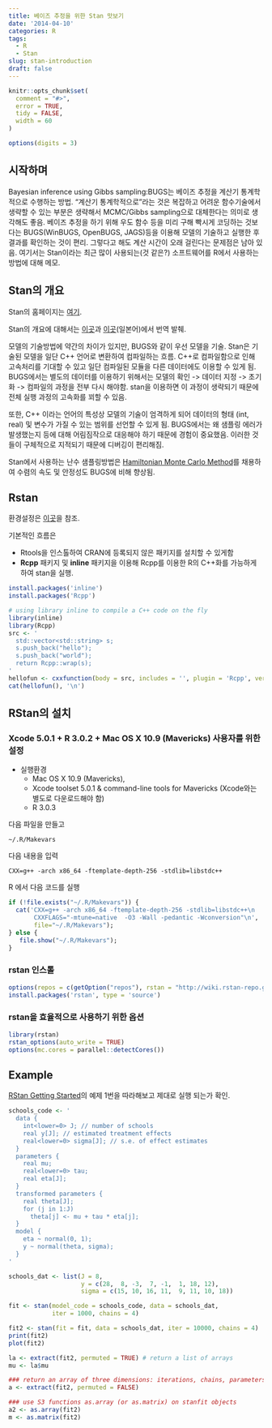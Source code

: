 ```yaml
---
title: 베이즈 추정을 위한 Stan 맛보기
date: '2014-04-10'
categories: R
tags:
  - R
  - Stan
slug: stan-introduction
draft: false
---
```


```r
knitr::opts_chunk$set(
  comment = "#>",
  error = TRUE,
  tidy = FALSE,
  width = 60
)

options(digits = 3)
```

## 시작하며

Bayesian inference using Gibbs sampling:BUGS는 베이즈 추정을 계산기 통계학적으로 수행하는 방법. "계산기 통계학적으로"라는 것은 복잡하고 어려운 함수기술에서 생략할 수 있는 부분은 생략해서 MCMC/Gibbs sampling으로 대체한다는 의미로 생각해도 좋음. 
베이즈 추정을 하기 위해 우도 함수 등을 미리 구해 빡시게 코딩하는 것보다는 BUGS(WinBUGS, OpenBUGS, JAGS)등을 이용해 모델의 기술하고 실행한 후 결과를 확인하는 것이 편리. 그렇다고 해도 계산 시간이 오래 걸린다는 문제점은 남아 있음. 여기서는 Stan이라는 최근 많이 사용되는(것 같은?) 소프트웨어를 R에서 사용하는 방법에 대해 메모. 

## Stan의 개요

Stan의 홈페이지는 [여기](http://mc-stan.org/]). 

Stan의 개요에 대해서는 [이곳](http://www.dynacom.co.jp/tech/tech_column/tech013.html)과 [이곳](http://tjo.hatenablog.com/entry/2014/03/25/194605)(일본어)에서 번역 발췌.

모델의 기술방법에 약간의 차이가 있지만, BUGS와 같이 우선 모델을 기술. Stan은 기술된 모델을 일단 C++ 언어로 변환하여 컴파일하는 흐름. C++로 컴파일함으로 인해 고속처리를 기대할 수 있고 일단 컴파일된 모듈을 다른 데이터에도 이용할 수 있게 됨. BUGS에서는 별도의 데이터를 이용하기 위해서는 모델의 확인 -> 데이터 지정 -> 초기화 -> 컴파일의 과정을 전부 다시 해야함. stan을 이용하면 이 과정이 생략되기 때문에 전체 실행 과정의 고속화를 꾀할 수 있음. 

또한, C++ 이라는 언어의 특성상 모델의 기술이 엄격하게 되어 데이터의 형태 (int, real) 및 변수가 가질 수 있는 범위를 선언할 수 있게 됨. BUGS에서는 왜 샘플링 에러가 발생했는지 등에 대해 어림짐작으로 대응해야 하기 때문에 경험이 중요했음. 이러한 것들이 구체적으로 지적되기 때문에 디버깅이 편리해짐. 

Stan에서 사용하는 난수 샘플링방법은 [Hamiltonian Monte Carlo Method](http://en.wikipedia.org/wiki/Hybrid_Monte_Carlo)를 채용하여 수렴의 속도 및 안정성도 BUGS에 비해 향상됨.


## Rstan

환경설정은 [이곳](https://github.com/stan-dev/rstan/wiki/RStan-Getting-Started)을 참조.

기본적인 흐름은 

* Rtools을 인스톨하여 CRAN에 등록되지 않은 패키지를 설치할 수 있게함
* __Rcpp__ 패키지 및 __inline__ 패키지을 이용해 Rcpp를 이용한 R의 C++화를 가능하게 하여 stan을 실행. 

```r
install.packages('inline')
install.packages('Rcpp')
```

```r
# using library inline to compile a C++ code on the fly
library(inline) 
library(Rcpp)
src <- ' 
  std::vector<std::string> s; 
  s.push_back("hello");
  s.push_back("world");
  return Rcpp::wrap(s);
'
hellofun <- cxxfunction(body = src, includes = '', plugin = 'Rcpp', verbose = FALSE)
cat(hellofun(), '\n') 
```

## RStan의 설치
### Xcode 5.0.1 + R 3.0.2 + Mac OS X 10.9 (Mavericks) 사용자를 위한 설정

* 실행환경
  * Mac OS X 10.9 (Mavericks),
  * Xcode toolset 5.0.1 & command-line tools for Mavericks (Xcode와는 별도로 다운로드해야 함)
  * R 3.0.3 

다음 파일을 만들고 

```
~/.R/Makevars
```
다음 내용을 입력

```
CXX=g++ -arch x86_64 -ftemplate-depth-256 -stdlib=libstdc++
```

R 에서 다음 코드를 실행
```r
if (!file.exists("~/.R/Makevars")) {
  cat('CXX=g++ -arch x86_64 -ftemplate-depth-256 -stdlib=libstdc++\n
       CXXFLAGS="-mtune=native  -O3 -Wall -pedantic -Wconversion"\n', 
       file="~/.R/Makevars");
} else {
   file.show("~/.R/Makevars");
}
```

### rstan 인스톨
```r
options(repos = c(getOption("repos"), rstan = "http://wiki.rstan-repo.googlecode.com/git/"))
install.packages('rstan', type = 'source')
```

### rstan을 효율적으로 사용하기 위한 옵션 
```r
library(rstan)
rstan_options(auto_write = TRUE)
options(mc.cores = parallel::detectCores())
```

## Example
[RStan Getting Started](https://github.com/stan-dev/rstan/wiki/RStan-Getting-Started#how-to-install-rstan)의 예제 1번을 따라해보고 제대로 실행 되는가 확인. 

```r
schools_code <- '
  data {
    int<lower=0> J; // number of schools 
    real y[J]; // estimated treatment effects
    real<lower=0> sigma[J]; // s.e. of effect estimates 
  }
  parameters {
    real mu; 
    real<lower=0> tau;
    real eta[J];
  }
  transformed parameters {
    real theta[J];
    for (j in 1:J)
      theta[j] <- mu + tau * eta[j];
  }
  model {
    eta ~ normal(0, 1);
    y ~ normal(theta, sigma);
  }
'

schools_dat <- list(J = 8, 
                    y = c(28,  8, -3,  7, -1,  1, 18, 12),
                    sigma = c(15, 10, 16, 11,  9, 11, 10, 18))

fit <- stan(model_code = schools_code, data = schools_dat, 
            iter = 1000, chains = 4)

fit2 <- stan(fit = fit, data = schools_dat, iter = 10000, chains = 4)
print(fit2)
plot(fit2)

la <- extract(fit2, permuted = TRUE) # return a list of arrays 
mu <- la$mu 

### return an array of three dimensions: iterations, chains, parameters 
a <- extract(fit2, permuted = FALSE) 

### use S3 functions as.array (or as.matrix) on stanfit objects
a2 <- as.array(fit2)
m <- as.matrix(fit2)
```